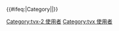 {{User language-2|tvx|Pura ta tama-maikua kata ki [[:Category:tvx-2 使用者|'''ruma''']] ki [[:Category:tvx 使用者|'''rara ka maka-Taivoan''']].|大武壠語}}
{{#ifeq:{{NAMESPACE}}|Category||[[Category:tvx-2 使用者]][[Category:tvx 使用者]]}}<noinclude>{{Documentation|Template:台灣原住民族語巴別模板}}</noinclude>